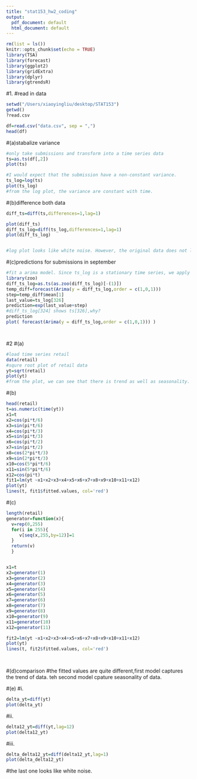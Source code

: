 ```yaml
---
title: "stat153_hw2_coding"
output:
  pdf_document: default
  html_document: default
---
```


```r
rm(list = ls())
knitr::opts_chunk$set(echo = TRUE)
library(TSA)
library(forecast)
library(ggplot2)
library(gridExtra)
library(dplyr)
library(gtrendsR)
```

#1.
#read in data
```r

setwd("/Users/xiaoyingliu/desktop/STAT153")
getwd()
?read.csv

df=read.csv("data.csv", sep = ",")
head(df)

```

#(a)stabalize variance
```r
#only take submissions and transform into a time series data
ts=as.ts(df[,2])
plot(ts)

#I would expect that the submission have a non-constant variance.
ts_log=log(ts)
plot(ts_log)
#from the log plot, the variance are constant with time. 

```

#(b)difference both data
```r
diff_ts=diff(ts,differences=1,lag=1)

plot(diff_ts)
diff_ts_log=diff(ts_log,differences=1,lag=1)
plot(diff_ts_log)


#log plot looks like white noise. However, the original data does not look like white noise at all. 


```
#(c)predictions for submissions in september 
```r
#fit a arima model. Since ts_log is a stationary time series, we apply arima. 
library(zoo) 
diff_ts_log=as.ts(as.zoo(diff_ts_log)[-(1)]) 
temp_diff=forecast(Arima(y = diff_ts_log,order = c(1,0,1)))
step=temp_diff$mean[1]
last_value=ts_log[326]
prediction=exp(last_value+step)
#diff_ts_log[324] shows ts[326],why?
prediction
plot( forecast(Arima(y = diff_ts_log,order = c(1,0,1))) )




```


#2
#(a)
```r
#load time series retail
data(retail)
#squre root plot of retail data
yt=sqrt(retail)
plot(yt)
#from the plot, we can see that there is trend as well as seasonality. The submission is increasing for each year, while there is seasonality going on. 
```
#(b)
```r
head(retail)
t=as.numeric(time(yt))
x1=t
x2=cos(pi*t/6)
x3=sin(pi*t/6)
x4=cos(pi*t/3)
x5=sin(pi*t/3)
x6=cos(pi*t/2)
x7=sin(pi*t/2)
x8=cos(2*pi*t/3)
x9=sin(2*pi*t/3)
x10=cos(5*pi*t/6)
x11=sin(5*pi*t/6)
x12=cos(pi*t)
fit1=lm(yt ~x1+x2+x3+x4+x5+x6+x7+x8+x9+x10+x11+x12)
plot(yt)
lines(t, fit1$fitted.values, col='red')
```



#(c)

```r

length(retail)
generator=function(x){
  v=rep(0,255)
  for(i in 255){
     v[seq(x,255,by=12)]=1
  }
  return(v)
  }


x1=t
x2=generator(1)
x3=generator(2)
x4=generator(3)
x5=generator(4)
x6=generator(5)
x7=generator(6)
x8=generator(7)
x9=generator(8)
x10=generator(9)
x11=generator(10)
x12=generator(11)

fit2=lm(yt ~x1+x2+x3+x4+x5+x6+x7+x8+x9+x10+x11+x12)
plot(yt)
lines(t, fit2$fitted.values, col='red')

  
```

#(d)comparison
#the fitted values are quite different,first model captures the trend of data. teh second model cpature seasonality of data. 

#(e)
#i.
```r
delta_yt=diff(yt)
plot(delta_yt)
```
#ii.
```r
delta12_yt=diff(yt,lag=12)
plot(delta12_yt)
```

#iii.
```r
delta_delta12_yt=diff(delta12_yt,lag=1)
plot(delta_delta12_yt)
```
#the last one looks like white noise. 

